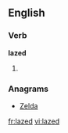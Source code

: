 ==English==

===Verb===
'''lazed'''

# {{present participle of|[[laze]]}}

===Anagrams===
* [[Zelda#English|Zelda]]

[[fr:lazed]]
[[vi:lazed]]